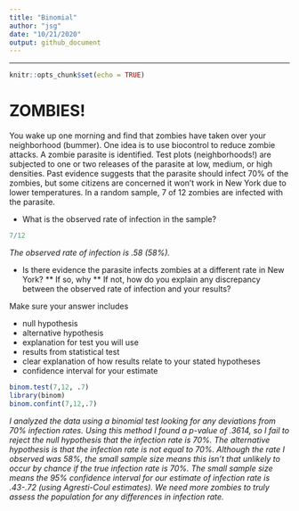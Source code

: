 ```yaml
---
title: "Binomial"
author: "jsg"
date: "10/21/2020"
output: github_document
---
```

---

```r
knitr::opts_chunk$set(echo = TRUE)
```

# ZOMBIES!

You wake up one morning and find that zombies have taken over your neighborhood (bummer).
One idea is to use biocontrol to reduce zombie attacks. A zombie parasite is 
identified.  Test plots (neighborhoods!) are subjected to one or two releases of 
the parasite at low, medium, or high densities. Past evidence suggests that the 
parasite should infect 70% of the zombies, but some citizens are concerned it won't 
work in New York due to lower temperatures.  In a random sample, 7 of 12 zombies 
are infected with the parasite.  

* What is the observed rate of infection in the sample?
```r
7/12
```
*The observed rate of infection is .58 (58%).*

* Is there evidence the parasite infects zombies 
at a different rate in New York?
** If so, why
** If not, how do you explain any discrepancy between the observed rate of infection
and your results?

Make sure your answer includes

* null hypothesis
* alternative hypothesis
* explanation for test you will use
* results from statistical test
* clear explanation of how results relate to your stated hypotheses
* confidence interval for your estimate 

```r
binom.test(7,12, .7)
library(binom)
binom.confint(7,12,.7)
```
*I analyzed the data using a binomial test looking for any deviations from 70% 
infection rates.  Using this method I found a p-value of .3614, so I fail to reject
the null hypothesis that the infection rate is 70%.  The alternative hypothesis is
that the infection rate is not equal to 70%.  Although the rate I observed
was 58%, the small sample size means this isn't that unlikely to occur by chance if the
true infection rate is 70%. The small sample size means the 95% confidence interval
for our estimate of infection rate is .43-.72 (using Agresti-Coul estimates). 
We need more zombies to truly assess the population for
any differences in infection rate.*





